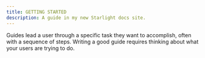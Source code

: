 ```yaml
---
title: GETTING STARTED
description: A guide in my new Starlight docs site.
---
```



Guides lead a user through a specific task they want to accomplish, often with a sequence of steps.
Writing a good guide requires thinking about what your users are trying to do.

